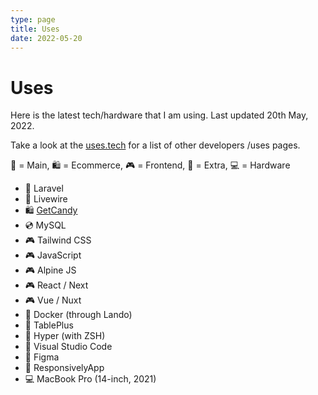```yaml
---
type: page
title: Uses
date: 2022-05-20
---
```


# Uses

Here is the latest tech/hardware that I am using. Last updated 20th May, 2022.

Take a look at the [uses.tech](https://uses.tech/) for a list of other developers /uses pages.

🍔 = Main, 🛍 = Ecommerce, 🎮 = Frontend, 🍎 = Extra, 💻 = Hardware

- 🍔 Laravel
- 🍔 Livewire
- 🛍 [GetCandy](https://getcandy.io/)
- 💿 MySQL
- 🎮 Tailwind CSS
- 🎮 JavaScript
- 🎮 Alpine JS
- 🎮 React / Next
- 🎮 Vue / Nuxt
- 🍎 Docker (through Lando)
- 🍎 TablePlus
- 🍎 Hyper (with ZSH)
- 🍎 Visual Studio Code
- 🍎 Figma
- 🍎 ResponsivelyApp
- 💻 MacBook Pro (14-inch, 2021)
